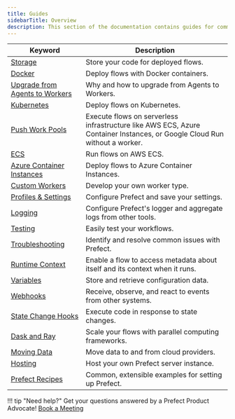 ```yaml
---
title: Guides
sidebarTitle: Overview
description: This section of the documentation contains guides for common workflows and use cases.
---
```




| Keyword                                                  | Description                                                                                        |
| -------------------------------------------------------- | -------------------------------------------------------------------------------------------------- |
| [Storage](/2.11/guides/deployment/storage-guide/) | Store your code for deployed flows. |
| [Docker](/2.11/guides/deployment/docker/) | Deploy flows with Docker containers. |
| [Upgrade from Agents to Workers](/2.11/guides/upgrade-guide-agents-to-workers/) | Why and how to upgrade from Agents to Workers. |
| [Kubernetes](/2.11/guides/deployment/kubernetes/) | Deploy flows on Kubernetes. |
| [Push Work Pools](/2.11/guides/deployment/push-work-pools/) |  Execute flows on serverless infrastructure like AWS ECS, Azure Container Instances, or Google Cloud Run without a worker. |
| [ECS](https://prefecthq.github.io/prefect-aws/ecs_guide/) |  Run flows on AWS ECS. |
| [Azure Container Instances](/2.11/guides/deployment/aci/) |  Deploy flows to Azure Container Instances. |
| [Custom Workers](/2.11/guides/deployment/developing-a-new-worker-type/) | Develop your own worker type. |
| [Profiles & Settings](/2.11/guides/settings/) | Configure Prefect and save your settings. |
| [Logging](/2.11/guides/logs/) | Configure Prefect's logger and aggregate logs from other tools. |
| [Testing](/2.11/guides/testing/) | Easily test your workflows. |
| [Troubleshooting](/2.11/guides/troubleshooting/) | Identify and resolve common issues with Prefect. |
| [Runtime Context](/2.11/guides/runtime-context/) | Enable a flow to access metadata about itself and its context when it runs.  |
| [Variables](/2.11/guides/variables/) | Store and retrieve configuration data. |
| [Webhooks](/2.11/guides/webhooks/) | Receive, observe, and react to events from other systems. |
| [State Change Hooks](/2.11/guides/state-change-hooks/) | Execute code in response to state changes. |
| [Dask and Ray](/2.11/guides/dask-ray-task-runners/) | Scale your flows with parallel computing frameworks. |
| [Moving Data](/2.11/guides/moving-data.md) | Move data to and from cloud providers.  |
| [Hosting](/2.11/guides/host/) | Host your own Prefect server instance. |
| [Prefect Recipes](../recipes/recipes/) |  Common, extensible examples for setting up Prefect. |

!!! tip "Need help?"
    Get your questions answered by a Prefect Product Advocate! [Book a Meeting](https://calendly.com/prefect-experts/prefect-product-advocates?utm_campaign=prefect_docs_cloud&utm_content=prefect_docs&utm_medium=docs&utm_source=docs)
